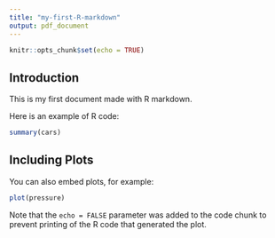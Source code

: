 ```yaml
---
title: "my-first-R-markdown"
output: pdf_document
---
```


```r
knitr::opts_chunk$set(echo = TRUE)
```

## Introduction

This is my first document made with R markdown.

Here is an example of R code:

```r
summary(cars)
```

## Including Plots

You can also embed plots, for example:

```r
plot(pressure)
```

Note that the `echo = FALSE` parameter was added to the code chunk to prevent printing of the R code that generated the plot.
